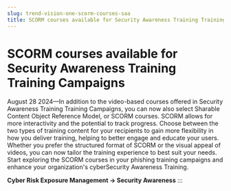 ```yaml
---
slug: trend-vision-one-scorm-courses-saa
title: SCORM courses available for Security Awareness Training Training Campaigns
---
```

# SCORM courses available for Security Awareness Training Training Campaigns

August 28 2024—In addition to the video-based courses offered in Security Awareness Training Training Campaigns, you can now also select Sharable Content Object Reference Model, or SCORM courses. SCORM allows for more interactivity and the potential to track progress. Choose between the two types of training content for your recipients to gain more flexibility in how you deliver training, helping to better engage and educate your users. Whether you prefer the structured format of SCORM or the visual appeal of videos, you can now tailor the training experience to best suit your needs. Start exploring the SCORM courses in your phishing training campaigns and enhance your organization's cyberSecurity Awareness Training.

**Cyber Risk Exposure Management → Security Awareness**
:::
